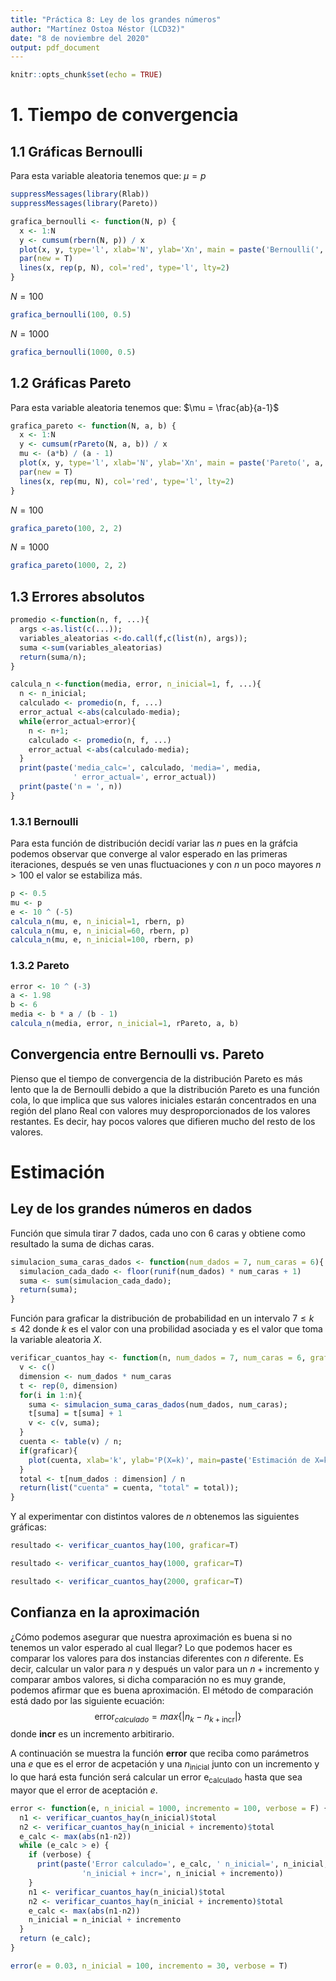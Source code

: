 ```yaml
---
title: "Práctica 8: Ley de los grandes números"
author: "Martínez Ostoa Néstor (LCD32)"
date: "8 de noviembre del 2020"
output: pdf_document
---
```


```r
knitr::opts_chunk$set(echo = TRUE)
```

# 1. Tiempo de convergencia

## 1.1 Gráficas Bernoulli
Para esta variable aleatoria tenemos que: $\mu = p$

``` r
suppressMessages(library(Rlab))
suppressMessages(library(Pareto))

grafica_bernoulli <- function(N, p) {
  x <- 1:N
  y <- cumsum(rbern(N, p)) / x
  plot(x, y, type='l', xlab='N', ylab='Xn', main = paste('Bernoulli(', p, '); n=', N))
  par(new = T)
  lines(x, rep(p, N), col='red', type='l', lty=2)
}
```
$N = 100$

```r
grafica_bernoulli(100, 0.5)
```

$N = 1000$

```r
grafica_bernoulli(1000, 0.5)
```

## 1.2 Gráficas Pareto

Para esta variable aleatoria tenemos que: $\mu = \frac{ab}{a-1}$

```r
grafica_pareto <- function(N, a, b) {
  x <- 1:N
  y <- cumsum(rPareto(N, a, b)) / x
  mu <- (a*b) / (a - 1)
  plot(x, y, type='l', xlab='N', ylab='Xn', main = paste('Pareto(', a, ', ', b, '); n=', N))
  par(new = T)
  lines(x, rep(mu, N), col='red', type='l', lty=2)
}
```

$N = 100$

```r
grafica_pareto(100, 2, 2)
```

$N = 1000$
```r
grafica_pareto(1000, 2, 2)
```

## 1.3 Errores absolutos

```r

promedio <-function(n, f, ...){
  args <-as.list(c(...));
  variables_aleatorias <-do.call(f,c(list(n), args));
  suma <-sum(variables_aleatorias)
  return(suma/n);
}

calcula_n <-function(media, error, n_inicial=1, f, ...){
  n <- n_inicial;
  calculado <- promedio(n, f, ...)
  error_actual <-abs(calculado-media);
  while(error_actual>error){
    n <- n+1;
    calculado <- promedio(n, f, ...)
    error_actual <-abs(calculado-media);
  }
  print(paste('media_calc=', calculado, 'media=', media, 
              ' error_actual=', error_actual))
  print(paste('n = ', n))
}
```

### 1.3.1 Bernoulli
Para esta función de distribución decidí variar las $n$ pues en la gráfcia podemos observar que converge al valor esperado en las primeras iteraciones, después se ven unas fluctuaciones y con $n$ un poco mayores $n>100$ el valor se estabiliza más.
```r
p <- 0.5
mu <- p
e <- 10 ^ (-5)
calcula_n(mu, e, n_inicial=1, rbern, p)
calcula_n(mu, e, n_inicial=60, rbern, p)
calcula_n(mu, e, n_inicial=100, rbern, p)
```

### 1.3.2 Pareto
```r
error <- 10 ^ (-3)
a <- 1.98
b <- 6
media <- b * a / (b - 1)
calcula_n(media, error, n_inicial=1, rPareto, a, b)
```

## Convergencia entre Bernoulli vs. Pareto
Pienso que el tiempo de convergencia de la distribución Pareto es más lento que la de Bernoulli debido a que la distribución Pareto es una función cola, lo que implica que sus valores iniciales estarán concentrados en una región del plano Real con valores muy desproporcionados de los valores restantes. Es decir, hay pocos valores que difieren mucho del resto de los valores. 

\newpage
# Estimación
## Ley de los grandes números en dados
Función que simula tirar 7 dados, cada uno con 6 caras y obtiene como resultado la suma de dichas caras.
```r
simulacion_suma_caras_dados <- function(num_dados = 7, num_caras = 6){
  simulacion_cada_dado <- floor(runif(num_dados) * num_caras + 1)
  suma <- sum(simulacion_cada_dado);
  return(suma);
}
```
Función para graficar la distribución de probabilidad en un intervalo $7 \leq k \leq 42$ donde $k$ es el valor con una probilidad asociada y es el valor que toma la variable aleatoria $X$.
```r
verificar_cuantos_hay <- function(n, num_dados = 7, num_caras = 6, graficar = F){
  v <- c()
  dimension <- num_dados * num_caras
  t <- rep(0, dimension)
  for(i in 1:n){
    suma <- simulacion_suma_caras_dados(num_dados, num_caras);
    t[suma] = t[suma] + 1
    v <- c(v, suma);
  }
  cuenta <- table(v) / n;
  if(graficar){
    plot(cuenta, xlab='k', ylab='P(X=k)', main=paste('Estimación de X=k para n=', n));
  }
  total <- t[num_dados : dimension] / n
  return(list("cuenta" = cuenta, "total" = total));
}
```
Y al experimentar con distintos valores de $n$ obtenemos las siguientes gráficas:
```r
resultado <- verificar_cuantos_hay(100, graficar=T)
```

```r
resultado <- verificar_cuantos_hay(1000, graficar=T)
```


```r
resultado <- verificar_cuantos_hay(2000, graficar=T)
```

## Confianza en la aproximación
¿Cómo podemos asegurar que nuestra aproximación es buena si no tenemos un valor esperado al cual llegar? Lo que podemos hacer es comparar los valores para dos instancias diferentes con $n$ diferente. Es decir, calcular un valor para $n$ y después un valor para un $n+\text{incremento}$ y comparar ambos valores, si dicha comparación no es muy grande, podemos afirmar que es buena aproximación. El método de comparación está dado por las siguiente ecuación: $$\text{error}_{calculado} = max\{|n_k - n_{k + \text{incr}}|\}$$
donde **$\text{incr}$** es un incremento arbitirario. 

A continuación se muestra la función **error** que reciba como parámetros una $e$ que es el error de acpetación y una $n_{\text{inicial}}$ junto con un $\text{incremento}$  y lo que hará esta función será calcular un error $\text{e}_{\text{calculado}}$ hasta que sea mayor que el error de aceptación $e$.

```r
error <- function(e, n_inicial = 1000, incremento = 100, verbose = F) {
  n1 <- verificar_cuantos_hay(n_inicial)$total
  n2 <- verificar_cuantos_hay(n_inicial + incremento)$total
  e_calc <- max(abs(n1-n2))
  while (e_calc > e) {
    if (verbose) {
      print(paste('Error calculado=', e_calc, ' n_inicial=', n_inicial, 
                'n_inicial + incr=', n_inicial + incremento))
    }
    n1 <- verificar_cuantos_hay(n_inicial)$total
    n2 <- verificar_cuantos_hay(n_inicial + incremento)$total
    e_calc <- max(abs(n1-n2))
    n_inicial = n_inicial + incremento
  }
  return (e_calc);
}
```

```r
error(e = 0.03, n_inicial = 100, incremento = 30, verbose = T)
```









